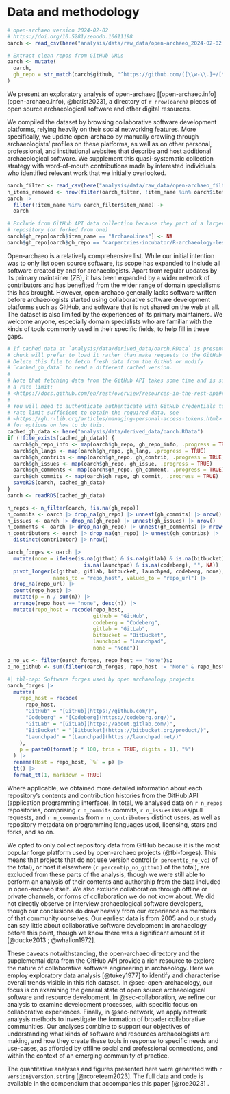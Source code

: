 # Data and methodology {#sec-data-methodology}

```r
# open-archaeo version 2024-02-02
# https://doi.org/10.5281/zenodo.10611198
oarch <- read_csv(here("analysis/data/raw_data/open-archaeo_2024-02-02.csv"))

# Extract clean repos from GitHub URLs
oarch <- mutate(
  oarch,
  gh_repo = str_match(oarch$github, "^https://github.com/([\\w-\\.]+/[\\w-\\.]+)/?.*?$")[,2]
)
```

We present an exploratory analysis of open-archaeo [[open-archaeo.info](open-archaeo.info), @batist2023], a directory of `r nrow(oarch)` pieces of open source archaeological software and other digital resources.

We compiled the dataset by browsing collaborative software development platforms, relying heavily on their social networking features.
More specifically, we update open-archaeo by manually crawling through archaeologists' profiles on these platforms, as well as on other personal, professional, and institutional websites that describe and host additional archaeological software.
We supplement this quasi-systematic collection strategy with word-of-mouth contributions made by interested individuals who identified relevant work that we initially overlooked.

```r
oarch_filter <- read_csv(here("analysis/data/raw_data/open-archaeo_filter.csv"))
n_items_removed <- nrow(filter(oarch_filter, !item_name %in% oarch$item_name))
oarch |>
  filter(!item_name %in% oarch_filter$item_name) ->
  oarch

# Exclude from GitHub API data collection because they part of a larger
# repository (or forked from one)
oarch$gh_repo[oarch$item_name == "ArchaeoLines"] <- NA
oarch$gh_repo[oarch$gh_repo == "carpentries-incubator/R-archaeology-lesson"] <- NA
```

Open-archaeo is a relatively comprehensive list.
While our initial intention was to only list open source software, its scope has expanded to include all software created by and for archaeologists.
Apart from regular updates by its primary maintainer (ZB), it has been expanded by a wider network of contributors and has benefited from the wider range of domain specialisms this has brought.
However, open-archaeo generally lacks software written before archaeologists started using collaborative software development platforms such as GitHub, and software that is not shared on the web at all.
The dataset is also limited by the experiences of its primary maintainers.
We welcome anyone, especially domain specialists who are familiar with the kinds of tools commonly used in their specific fields, to help fill in these gaps.

```r
# If cached data at `analysis/data/derived_data/oarch.RData` is present, this
# chunk will prefer to load it rather than make requests to the GitHub API.
# Delete this file to fetch fresh data from the GitHub or modify 
# `cached_gh_data` to read a different cached version.
#
# Note that fetching data from the GitHub API takes some time and is subject to
# a rate limit:
# <https://docs.github.com/en/rest/overview/resources-in-the-rest-api#rate-limiting>
#
# You will need to authenticate authenticate with GitHub credentials to get a
# rate limit sufficient to obtain the required data, see 
# <https://gh.r-lib.org/articles/managing-personal-access-tokens.html>
# for options on how to do this.
cached_gh_data <- here("analysis/data/derived_data/oarch.RData")
if (!file_exists(cached_gh_data)) {
  oarch$gh_repo_info <- map(oarch$gh_repo, gh_repo_info, .progress = TRUE)
  oarch$gh_langs <- map(oarch$gh_repo, gh_lang, .progress = TRUE)
  oarch$gh_contribs <- map(oarch$gh_repo, gh_contrib, .progress = TRUE)
  oarch$gh_issues <- map(oarch$gh_repo, gh_issue, .progress = TRUE)
  oarch$gh_comments <- map(oarch$gh_repo, gh_comment, .progress = TRUE)
  oarch$gh_commits <- map(oarch$gh_repo, gh_commit, .progress = TRUE)
  saveRDS(oarch, cached_gh_data)
}
oarch <- readRDS(cached_gh_data)

n_repos <- n_filter(oarch, !is.na(gh_repo))
n_commits <- oarch |> drop_na(gh_repo) |> unnest(gh_commits) |> nrow()
n_issues <- oarch |> drop_na(gh_repo) |> unnest(gh_issues) |> nrow()
n_comments <- oarch |> drop_na(gh_repo) |> unnest(gh_comments) |> nrow()
n_contributors <- oarch |> drop_na(gh_repo) |> unnest(gh_contribs) |> 
  distinct(contributor) |> nrow()
```

```r
oarch_forges <- oarch |>
  mutate(none = ifelse(is.na(github) & is.na(gitlab) & is.na(bitbucket) &
                         is.na(launchpad) & is.na(codeberg), "", NA)) |>
  pivot_longer(c(github, gitlab, bitbucket, launchpad, codeberg, none),
               names_to = "repo_host", values_to = "repo_url") |>
  drop_na(repo_url) |>
  count(repo_host) |>
  mutate(p = n / sum(n)) |>
  arrange(repo_host == "none", desc(n)) |>
  mutate(repo_host = recode(repo_host,
                            github = "GitHub",
                            codeberg = "Codeberg",
                            gitlab = "GitLab",
                            bitbucket = "BitBucket",
                            launchpad = "Launchpad",
                            none = "None"))

p_no_vc <- filter(oarch_forges, repo_host == "None")$p
p_no_github <- sum(filter(oarch_forges, repo_host != "None" & repo_host != "GitHub")$p)
```

```r
#| tbl-cap: Software forges used by open archaeology projects
oarch_forges |>
  mutate(
    repo_host = recode(
      repo_host,
      "GitHub" = "[GitHub](https://github.com/)",
      "Codeberg" = "[Codeberg](https://codeberg.org/)",
      "GitLab" = "[GitLab](https://about.gitlab.com/)",
      "BitBucket" = "[Bitbucket](https://bitbucket.org/product/)",
      "Launchpad" = "[Launchpad](https://launchpad.net/)"
    ),
    p = paste0(format(p * 100, trim = TRUE, digits = 1), "%")
  ) |>
  rename(Host = repo_host, `%` = p) |>
  tt() |>
  format_tt(1, markdown = TRUE)
```

Where applicable, we obtained more detailed information about each repository's contents and contribution histories from the GitHub API (application programming interface).
In total, we analysed data on `r n_repos` repositories, comprising `r n_commits` commits, `r n_issues` issues/pull requests, and `r n_comments` from `r n_contributors` distinct users, as well as repository metadata on programming languages used, licensing, stars and forks, and so on.

We opted to only collect repository data from GitHub because it is the most popular forge platform used by open-archaeo projects (@tbl-forges).
This means that projects that do not use version control (`r percent(p_no_vc)` of the total), or host it elsewhere (`r percent(p_no_github)` of the total), are excluded from these parts of the analysis, though we were still able to perform an analysis of their contents and authorship from the data included in open-archaeo itself.
We also exclude collaboration through offline or private channels, or forms of collaboration we do not know about. 
We did not directly observe or interview archaeological software developers, though our conclusions do draw heavily from our experience as members of that community ourselves. 
Our earliest data is from 2005 and our study can say little about collaborative software development in archaeology before this point, though we know there was a significant amount of it [@ducke2013 ; @whallon1972].

These caveats notwithstanding, the open-archaeo directory and the supplemental data from the GitHub API provide a rich resource to explore the nature of collaborative software engineering in archaeology.
Here we employ exploratory data analysis [@tukey1977] to identify and characterise overall trends visible in this rich dataset.
In @sec-open-archaeology, our focus is on examining the general state of open source archaeological software and resource development.
In @sec-collaboration, we refine our analysis to examine development processes, with specific focus on collaborative experiences.
Finally, in @sec-network, we apply network analysis methods to investigate the formation of broader collaborative communities.
Our analyses combine to support our objectives of understanding what kinds of software and resources archaeologists are making, and how they create these tools in response to specific needs and use-cases, as afforded by offline social and professional connections, and within the context of an emerging community of practice.

The quantitative analyses and figures presented here were generated with `r version$version.string` [@rcoreteam2023].
The full data and code is available in the compendium that accompanies this paper [@roe2023] <!-- TODO: reference should be updated to reflect the actual version number and date -->.
